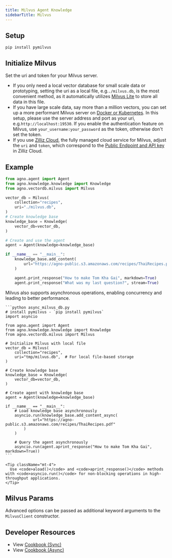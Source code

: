 ```yaml
---
title: Milvus Agent Knowledge
sidebarTitle: Milvus
---
```


## Setup

```shell
pip install pymilvus
```

## Initialize Milvus

Set the uri and token for your Milvus server.

- If you only need a local vector database for small scale data or prototyping, setting the uri as a local file, e.g.`./milvus.db`, is the most convenient method, as it automatically utilizes [Milvus Lite](https://milvus.io/docs/milvus_lite.md) to store all data in this file.
- If you have large scale data, say more than a million vectors, you can set up a more performant Milvus server on [Docker or Kubernetes](https://milvus.io/docs/quickstart.md).
  In this setup, please use the server address and port as your uri, e.g.`http://localhost:19530`. If you enable the authentication feature on Milvus, use `your_username:your_password` as the token, otherwise don't set the token.
- If you use [Zilliz Cloud](https://zilliz.com/cloud), the fully managed cloud service for Milvus, adjust the `uri` and `token`, which correspond to the [Public Endpoint and API key](https://docs.zilliz.com/docs/on-zilliz-cloud-console#cluster-details) in Zilliz Cloud.

## Example

```python agent_with_knowledge.py
from agno.agent import Agent
from agno.knowledge.knowledge import Knowledge
from agno.vectordb.milvus import Milvus

vector_db = Milvus(
    collection="recipes",
    uri="./milvus.db",
)
# Create knowledge base
knowledge_base = Knowledge(
    vector_db=vector_db,
)

# Create and use the agent
agent = Agent(knowledge=knowledge_base)

if __name__ == "__main__":
    knowledge_base.add_content(
        url="https://agno-public.s3.amazonaws.com/recipes/ThaiRecipes.pdf"
    )

    agent.print_response("How to make Tom Kha Gai", markdown=True)
    agent.print_response("What was my last question?", stream=True)
```

<Card title="Async Support ⚡">
  <div className="mt-2">
    <p>
      Milvus also supports asynchronous operations, enabling concurrency and leading to better performance.
    </p>
    
    ```python async_milvus_db.py
    # install pymilvus - `pip install pymilvus`
    import asyncio

    from agno.agent import Agent
    from agno.knowledge.knowledge import Knowledge
    from agno.vectordb.milvus import Milvus

    # Initialize Milvus with local file
    vector_db = Milvus(
        collection="recipes",
        uri="tmp/milvus.db",  # For local file-based storage
    )

    # Create knowledge base
    knowledge_base = Knowledge(
        vector_db=vector_db,
    )

    # Create agent with knowledge base
    agent = Agent(knowledge=knowledge_base)

    if __name__ == "__main__":
        # Load knowledge base asynchronously
        asyncio.run(knowledge_base.add_content_async(
                url="https://agno-public.s3.amazonaws.com/recipes/ThaiRecipes.pdf"
            )
        )

        # Query the agent asynchronously
        asyncio.run(agent.aprint_response("How to make Tom Kha Gai", markdown=True))
    ```
    
    <Tip className="mt-4">
      Use <code>aload()</code> and <code>aprint_response()</code> methods with <code>asyncio.run()</code> for non-blocking operations in high-throughput applications.
    </Tip>
  </div>
</Card>

## Milvus Params

<Snippet file="vectordb_milvus_params.mdx" />

Advanced options can be passed as additional keyword arguments to the `MilvusClient` constructor.

## Developer Resources

- View [Cookbook (Sync)](https://github.com/agno-agi/agno/blob/main/cookbook/knowledge/vector_db/milvus_db/milvus_db.py)
- View [Cookbook (Async)](https://github.com/agno-agi/agno/blob/main/cookbook/knowledge/vector_db/milvus_db/async_milvus_db.py)